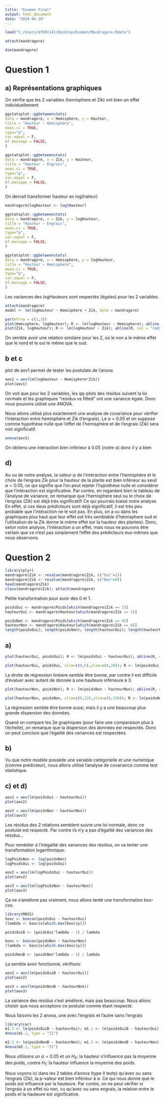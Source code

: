 ```yaml
---
title: "Examen Final"
output: html_document
date: "2024-04-18"
---
```




```r
load("C:/Users/kf891141/Desktop/Examen/Mandragore.Rdata")
```

```r
attach(mandragore)
```


```r
dim(mandragore)
```


# Question 1

## a) Représentations graphiques

On vérifie que les 2 variables (hemisphere et Zik) ont bien un effet individuellement
```r
ggstatsplot::ggbetweenstats(
data = mandragore, x = Hemisphere, y = Hauteur,
title = "Hauteur ~ Hemisphere",
mean.ci = TRUE,
type="p",
var.equal = F,
bf.message = FALSE,
)
```
```r
ggstatsplot::ggbetweenstats(
data = mandragore, x = Zik, y = Hauteur,
title = "Hauteur ~ Engrais",
mean.ci = TRUE,
type="p",
var.equal = F,
bf.message = FALSE,
)
```

On devrait transformer hauteur en log(hateur)

```r
mandragore$logHauteur <- log(Hauteur)

ggstatsplot::ggbetweenstats(
data = mandragore, x = Zik, y = logHauteur,
title = "Hauteur ~ Engrais",
mean.ci = TRUE,
type="p",
var.equal = F,
bf.message = FALSE,
)

ggstatsplot::ggbetweenstats(
data = mandragore, x = Hemisphere, y = logHauteur,
title = "Hauteur ~ Hemisphere",
mean.ci = TRUE,
type="p",
var.equal = F,
bf.message = FALSE,
)
```

Les variances des logHauteurs sont respectés (égales) pour les 2 variables.

```r
attach(mandragore)
model <- lm(logHauteur ~ Hemisphere + Zik, data = mandragore)
```


```r
par(mfrow = c(1,2))
plot(Hemisphere, logHauteur); R <- lm(logHauteur ~ Hemisphere); abline(R, col = "red3")
plot(Zik, logHauteur); R <- lm(logHauteur ~ Zik); abline(R, col = "red3")
```

On semble avoir une relation similaire pour les 2, où le non a le même effet que le nord et le oui le même que le sud.


## b et c

plot de aov1 permet de tester les postulats de l'anova

```r
aov1 = aov(lm(logHauteur ~ Hemisphere*Zik))
plot(aov1)
```





On voit que pour les 2 variables, les qq-plots des résidus suivent la loi normale et les graphiques "residus vs fitted" ont une variance égale. Donc nous pouvons utilisé une ANOVA.


Nous allons utilisé plus exactement une analyse de covariance pour vérifier l'interaction entre hemisphère et Zik (l'engrais). Le $\alpha$ = 0.05 et on suppose comme hypothèse nulle que l'effet de l'hemisphère et de l'engrais (Zik) sera non significatif.

```r
anova(aov1)
```

On obtiens une interaction bien inférieur à 0.05 (notre $\alpha$) donc il y a bien 

## d)

Au vu de notre analyse, la valeur-p de l'intéraction entre l'hemisphère et le choix de l'engrais Zik pour la hauteur de la plante est bien inférieur au seuil $\alpha = 0.05$, ce qui signifie que l'on peut rejeter l'hypothèse nulle et considérer que l'intéraction est significative. Par contre, en regardant bien le tableau de l'analyse de variance, on remarque que l'hemisphere seul ou le choix de l'engrais (Zik) est déjà très significatif! Ce qui pourrais biaisé notre analyse. En effet, si ces deux prédicteurs sont déjà significatif, il est très peu probable que l'intéraction ne le soit pas. En plus, on a vu dans les graphiques plus haut que leur effet est très semblable (l'hémisphere sud et l'utilisation de la Zik donne le même effet sur la hauteur des plantes). Donc, selon notre analyse, l'intéraction a un effet, mais nous ne pouvons être certain que ce n'est pas simplement l'effet des prédicteurs eux-mêmes que nous observons.



# Question 2

```r
library(plyr)
mandragore$Zik <- revalue(mandragore$Zik, c("Oui"=1))
mandragore$Zik <- revalue(mandragore$Zik, c("Non"=0))
head(mandragore$Zik)
class(mandragore$Zik); attach(mandragore)

```
Petite transformation pour avoir des 0 et 1.

```r
poidsOui <- mandragore$Poids[which(mandragore$Zik == 1)]
hauteurOui <- mandragore$Hauteur[which(mandragore$Zik == 1)]

poidsNon <- mandragore$Poids[which(mandragore$Zik == 0)]
hauteurNon <- mandragore$Hauteur[which(mandragore$Zik == 0)]
length(poidsOui); length(poidsNon); length(hauteurOui); length(hauteurNon) 
```


## a)



```r
plot(hauteurOui, poidsOui); R <- lm(poidsOui ~ hauteurOui); abline(R, col = "red3")

plot(hauteurOui, poidsOui, xlim=c(0,5),ylim=c(0,20)); R <- lm(poidsOui ~ hauteurOui); abline(R, col = "red3")
```
La droite de régression linéaire semble être bonne, par contre il est difficile d'évaluer avec autant de donnée à une hauteure inférieure à 3.


```r
plot(hauteurNon, poidsNon); R <- lm(poidsNon ~ hauteurNon); abline(R, col = "red3")

plot(hauteurNon, poidsNon, xlim=c(0,12),ylim=c(0,350)); R <- lm(poidsNon ~ hauteurNon); abline(R, col = "red3")


```
La régression semble être bonne aussi, mais il y a une beaucoup plus grande dispersion des données.

Quand on compare les 2e graphiques (pour faire une comparaison plus à l'échelle), on remarque que la dispersion des données est respectés. Donc on peut conclure que l'égalité des variances est respectées.


## b)

Vu que notre modèle possède une variable catégorielle et une numérique (comme prédicteur), nous allons utilisé l'analyse de covariance comme test statistique.

## c) et d)

```r
aov2 = aov(lm(poidsOui ~ hauteurOui))
plot(aov2)

aov3 = aov(lm(poidsNon ~ hauteurNon))
plot(aov3)
```
Les résidus des 2 relations semblent suivre une loi normale, donc ce postulat est respecté. Par contre ils n'y a pas d'égalité des variances des résidus...

Pour remédier à l'inégalité des variances des résidus, on va tenter une transformation logarithmique:

```r
logPoidsNon <- log(poidsNon)
logPoidsOui <- log(poidsOui)

aov2 = aov(lm(logPoidsOui ~ hauteurOui))
plot(aov2)

aov3 = aov(lm(logPoidsNon ~ hauteurNon))
plot(aov3)
```
Ça ne s'améliore pas vraiment, nous allons tenté une transformation box-cox.

```r
library(MASS)
boxc <- boxcox(poidsOui ~ hauteurOui)
(lambda <- boxc$x[which.max(boxc$y)])

poidsOuiB <- (poidsOui^lambda - 1) / lambda

boxc <- boxcox(poidsNon ~ hauteurNon)
(lambda <- boxc$x[which.max(boxc$y)])

poidsNonB <- (poidsNon^lambda - 1) / lambda
```
ça semble avoir fonctionné, vérifions:

```r
aov2 = aov(lm(poidsOuiB ~ hauteurOui))
plot(aov2)

aov3 = aov(lm(poidsNonB ~ hauteurNon))
plot(aov3)
```

La variance des résidus c'est amélioré, mais pas beaucoup. Nous allons choisir que nous acceptons ce postulat comme étant respecté.


Nous faisons les 2 anova, une avec l'engrais et l'autre sans l'engrais
```r
library(car)
m1.1 <- lm(poidsOuiB ~ hauteurOui); m1.1 <- lm(poidsOuiB ~ hauteurOui)
Anova(m1.1, type = "II")

m2.1 <- lm(poidsNonB ~ hauteurNon); m1.2 <- lm(poidsNonB ~ hauteurNon)
Anova(m2.1, type = "II")
```
Nous utilisons un $\alpha = 0.05$ et un $H_0$: la hauteur n'influence pas la moyenne des poids, contre $H_1$: la hauteur influence la moyenne des poids.

Nous voyons ici dans les 2 tables d'anova (type II tests) qu'avec ou sans l'engrais (Zik), la p-valeur est bien inférieur à $\alpha$. Ce qui nous donne que le poids est influencé par la hauteure. Par contre, on ne peut vérifier si l'engrais à un effet où non, vu qu'avec ou sans engrais, la relation entre le poids et la hauteure est significative.


